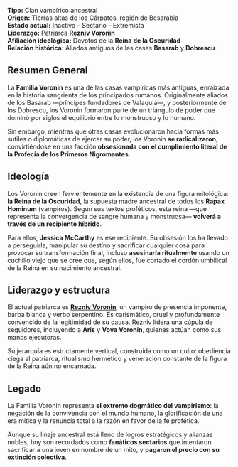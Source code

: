 **Tipo:** Clan vampírico ancestral  
**Origen:** Tierras altas de los Cárpatos, región de Besarabia  
**Estado actual:** Inactivo – Sectario – Extremista  
**Liderazgo:** Patriarca **[Rezniv Voronin](Rezniv%20Voronin.md)**  
**Afiliación ideológica:** Devotos de la **Reina de la Oscuridad**  
**Relación histórica:** Aliados antiguos de las casas **Basarab** y **Dobrescu**

## **Resumen General**

La **Familia Voronin** es una de las casas vampíricas más antiguas, enraizada en la historia sangrienta de los principados rumanos. Originalmente aliados de los Basarab —príncipes fundadores de Valaquia—, y posteriormente de los Dobrescu, los Voronin formaron parte de un triángulo de poder que dominó por siglos el equilibrio entre lo monstruoso y lo humano.

Sin embargo, mientras que otras casas evolucionaron hacia formas más sutiles o diplomáticas de ejercer su poder, los Voronin **se radicalizaron**, convirtiéndose en una facción **obsesionada con el cumplimiento literal de la Profecía de los Primeros Nigromantes**.

## **Ideología**

Los Voronin creen fervientemente en la existencia de una figura mitológica: **la Reina de la Oscuridad**, la supuesta madre ancestral de todos los **Rapax Hominum** (vampiros). Según sus textos proféticos, esta reina —que representa la convergencia de sangre humana y monstruosa— **volverá a través de un recipiente híbrido**.

Para ellos, **Jessica McCarthy** es ese recipiente. Su obsesión los ha llevado a perseguirla, manipular su destino y sacrificar cualquier cosa para provocar su transformación final, incluso **asesinarla ritualmente** usando un cuchillo viejo que se cree que, según ellos, fue cortado el cordón umbilical de la Reina en su nacimiento ancestral.

## **Liderazgo y estructura**

El actual patriarca es **[Rezniv Voronin](Rezniv%20Voronin.md)**, un vampiro de presencia imponente, barba blanca y verbo serpentino. Es carismático, cruel y profundamente convencido de la legitimidad de su causa. Rezniv lidera una cúpula de seguidores, incluyendo a **Aris** y **Vova Voronin**, quienes actúan como sus manos ejecutoras.

Su jerarquía es estrictamente vertical, construida como un culto: obediencia ciega al patriarca, ritualismo hermético y veneración constante de la figura de la Reina aún no encarnada.

## **Legado**

La Familia Voronin representa **el extremo dogmático del vampirismo**: la negación de la convivencia con el mundo humano, la glorificación de una era mítica y la renuncia total a la razón en favor de la fe profética.

Aunque su linaje ancestral está lleno de logros estratégicos y alianzas nobles, hoy son recordados como **fanáticos sectarios** que intentaron sacrificar a una joven en nombre de un mito, y **pagaron el precio con su extinción colectiva**.
